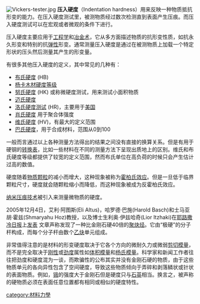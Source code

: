 {{unreferenced|time=2010-12-22T16:48:27+00:00}}
[[File:Vickers-tester.jpg|right]]
'''压入硬度'''（Indentation hardness）用来反映一种物质抵抗形变的能力。在压入硬度测试里，被测物质经过数次检测直到表面产生压痕。而压入硬度测试可以在宏观或者微观的条件下进行。

压入硬度主要应用于[[工程学|工程学]]和[[冶金术|冶金术]]，它从多方面描述物质的抗形变性质，如抗永久形变和特别的抗[[弹性|弹性]]形变。通常测量压入硬度是通过在被测物质上加载一个特定形状的压头然后测量其产生的形变量。

有很多其他压入硬度的定义，其中常见的几种有：

*[[布氏硬度|布氏硬度]] (HB)
*[[杨卡木材硬度等级|杨卡木材硬度等级]]
*[[努氏硬度|努氏硬度]] (HK) 或称微硬度测试，用来测试小面积物质
*[[迈氏硬度|迈氏硬度]]
*[[洛氏硬度|洛氏硬度测试]] (HR)，主要用于[[美国|美国]]
*[[肖氏硬度|肖氏硬度]] 用于聚合体强度
*[[维氏硬度|维氏硬度]] (HV)，有最大的定义范围
*[[巴氏硬度|巴氏硬度]]，用于合成材料，范围从0到100

一般而言通过以上各种测量方法得出的结果之间没有直接的换算关系。但是有用于硬钢的[[硬度比较|转换表]]，比如一些材料在不同的测量方法下呈现出质地上的区别。维氏和布氏硬度等级都提供了较宽的定义范围，然而布氏单位在高负荷的时候只会产生估计过高的数值。

硬度随着[[物质颗粒|物质颗粒]]的减小而增大，这种现象被称为[[晶界加固|霍柏氏效应]]。但是一旦低于临界颗粒尺寸，硬度就会随颗粒缩小而降低，而这种现象被成为反霍柏氏效应。 

[[纳米压痕技术|纳米压痕技术]]被引入来测量微物质的硬度。

2005年12月4日，艾利·阿图斯(Eli Altus)，哈罗德·巴施(Harold Basch)和士马亚胡·霍兹(Shmaryahu Hoz)教授，以及博士生利奥·伊兹哈奇(Lior Itzhaki)在[[耶路撒冷日报|耶路撒冷日报]]上[http://jpost.com/servlet/Satellite?cid=1132475677365&pagename=JPost/JPArticle/ShowFull 发表] {{Wayback|url=http://jpost.com/servlet/Satellite?cid=1132475677365&pagename=JPost%2FJPArticle%2FShowFull |date=20100105224656 }}文章声称发现了一种比金刚石硬40倍的[[聚炔烃|聚炔烃]]。它由“极硬”的分子杆构成，而每个分子杆由数个[[乙炔|乙炔]]单元组成。

非常值得注意的是材料的形变硬度取决于它各个方向的微耐久力或微弱[[剪切模量|剪切模量]]，而不是完全取决于[[刚性|刚性]]或[[劲度|劲度]]属性如[[体积模量|体积模量]]和[[杨氏模量|杨氏模量]]。科学家和新闻工作者往往把劲度和硬度混为一谈，而欺骗性的公布其实并没有金刚石硬的物质，由于这些物质单元的各向异性包含了空间硬度，导致这些物质倾向于弄碎和剥落鳞状或针状的表面物质。例如，[[锇|锇]]的强度大于金刚石但是硬度只与[[石英|石英]]相当。换言之，被声称的硬物质必须在表面任意位置都有相同或相似的硬度特性。

[[category:材料力學|category:材料力學]]